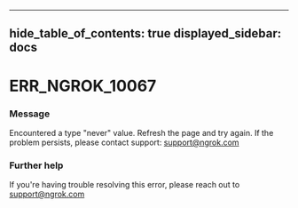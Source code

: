 

---
hide_table_of_contents: true
displayed_sidebar: docs
---


# ERR_NGROK_10067

### Message
Encountered a type "never" value. Refresh the page and try again. If the problem persists, please contact support: support@ngrok.com

<ErrorDetails />



### Further help
If you're having trouble resolving this error, please reach out to [support@ngrok.com](mailto:support@ngrok.com?subject=Help%20with%20ERR_NGROK_10067)

